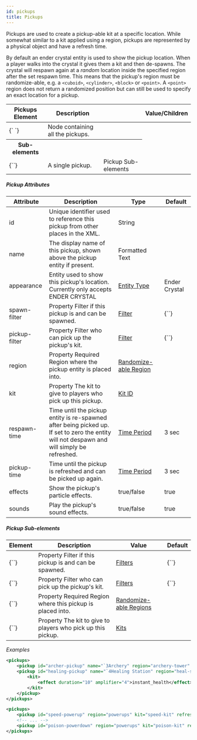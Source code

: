 ```yaml
---
id: pickups
title: Pickups
---
```


Pickups are used to create a pickup-able kit at a specific location.
While somewhat similar to a kit applied using a region, pickups are represented by a physical object and have a refresh time.

By default an ender crystal entity is used to show the pickup location.
When a player walks into the crystal it gives them a kit and then de-spawns.
The crystal will respawn again at a _random_ location inside the specified region after the set respawn time.
This means that the pickup's region must be randomize-able, e.g. a `<cuboid>`, `<cylinder>`, `<block>` or `<point>`.
A `<point>` region does not return a randomized position but can still be used to specify an exact location for a pickup.

<div className="table-container">
  <table>
    <thead>
      <tr>
        <th>Pickups Element</th>
        <th>Description</th>
        <th />
        <th>Value/Children</th>
      </tr>
    </thead>
    <tbody>
      <tr>
        <td>
          <label>{`<pickups> </pickups>`}</label>
        </td>
        <td>Node containing all the pickups.</td>
        <td />
      </tr>
      <tr>
        <th>Sub-elements</th>
        <th />
        <th />
      </tr>
      <tr>
        <td>
          <label>{`<pickup/>`}</label>
        </td>
        <td>A single pickup.</td>
        <td>
          <span className="badge badge--secondary">Pickup Sub-elements</span>
        </td>
      </tr>
    </tbody>
  </table>
</div>

##### Pickup Attributes

<div className="table-container">
  <table>
    <thead>
      <tr>
        <th>Attribute</th>
        <th>Description</th>
        <th>Type</th>
        <th>Default</th>
      </tr>
    </thead>
    <tbody>
      <tr>
        <td>
          <label>id</label>
        </td>
        <td>
          Unique identifier used to reference this pickup from other places in
          the XML.
        </td>
        <td>
          <span className="badge badge--primary">String</span>
        </td>
        <td></td>
      </tr>
      <tr>
        <td>
          <label>name</label>
        </td>
        <td>
          The display name of this pickup, shown above the pickup entity if
          present.
        </td>
        <td>
          <span className="badge badge--primary">Formatted Text</span>
        </td>
        <td></td>
      </tr>
      <tr>
        <td>
          <label>appearance</label>
        </td>
        <td>
          Entity used to show this pickup's location.
          <br />
          Currently only accepts <label>ENDER CRYSTAL</label>
        </td>
        <td>
          <a href="/reference/entity_types">Entity Type</a>
        </td>
        <td>
          <span className="badge badge--secondary">Ender Crystal</span>
        </td>
      </tr>
      <tr>
        <td>
          <label>spawn-filter</label>
        </td>
        <td>
          <span
            className="badge badge--secondary"
            title="Can be either this attribute or a sub-element."
          >
            Property
          </span>
          Filter if this pickup is and can be spawned.
        </td>
        <td>
          <a href="/modules/filters">Filter</a>
        </td>
        <td>
          <label>{`<always/>`}</label>
        </td>
      </tr>
      <tr>
        <td>
          <label>pickup-filter</label>
        </td>
        <td>
          <span
            className="badge badge--secondary"
            title="Can be either this attribute or a sub-element."
          >
            Property
          </span>
          Filter who can pick up the pickup's kit.
        </td>
        <td>
          <a href="/modules/filters">Filter</a>
        </td>
        <td>
          <label>{`<always/>`}</label>
        </td>
      </tr>
      <tr>
        <td>
          <label>region</label>
        </td>
        <td>
          <span
            className="badge badge--secondary"
            title="Can be either this attribute or a sub-element."
          >
            Property
          </span>
          <span className="badge badge--danger">Required</span>
          Region where the pickup entity is placed into.
        </td>
        <td>
          <a href="/modules/regions">Randomize-able Region</a>
        </td>
        <td></td>
      </tr>
      <tr>
        <td>
          <label>kit</label>
        </td>
        <td>
          <span
            className="badge badge--secondary"
            title="Can be either this attribute or a sub-element."
          >
            Property
          </span>
          The kit to give to players who pick up this pickup.
        </td>
        <td>
          <a href="/modules/kits">Kit ID</a>
        </td>
        <td></td>
      </tr>
      <tr>
        <td>
          <label>respawn-time</label>
        </td>
        <td>
          Time until the pickup entity is re-spawned after being picked up.
          <br />
          If set to zero the entity will not despawn and will simply be
          refreshed.
        </td>
        <td>
          <a href="/reference/time_periods">Time Period</a>
        </td>
        <td>3 sec</td>
      </tr>
      <tr>
        <td>
          <label>pickup-time</label>
        </td>
        <td>Time until the pickup is refreshed and can be picked up again.</td>
        <td>
          <a href="/reference/time_periods">Time Period</a>
        </td>
        <td>3 sec</td>
      </tr>
      <tr>
        <td>
          <label>effects</label>
        </td>
        <td>Show the pickup's particle effects.</td>
        <td>
          <span className="badge badge--primary">true/false</span>
        </td>
        <td>true</td>
      </tr>
      <tr>
        <td>
          <label>sounds</label>
        </td>
        <td>Play the pickup's sound effects.</td>
        <td>
          <span className="badge badge--primary">true/false</span>
        </td>
        <td>true</td>
      </tr>
    </tbody>
  </table>
</div>

##### Pickup Sub-elements

<div className="table-container">
  <table>
    <thead>
      <tr>
        <th>Element</th>
        <th>Description</th>
        <th>Value</th>
        <th>Default</th>
      </tr>
    </thead>
    <tbody>
      <tr>
        <td>
          <label>{`<spawn-filter>`}</label>
        </td>
        <td>
          <span
            className="badge badge--secondary"
            title="Can be either this sub-element or an attribute."
          >
            Property
          </span>
          Filter if this pickup is and can be spawned.
        </td>
        <td>
          <a href="/modules/filters">Filters</a>
        </td>
        <td>
          <label>{`<always/>`}</label>
        </td>
      </tr>
      <tr>
        <td>
          <label>{`<pickup-filter>`}</label>
        </td>
        <td>
          <span
            className="badge badge--secondary"
            title="Can be either this sub-element or an attribute."
          >
            Property
          </span>
          Filter who can pick up the pickup's kit.
        </td>
        <td>
          <a href="/modules/filters">Filters</a>
        </td>
        <td>
          <label>{`<always/>`}</label>
        </td>
      </tr>
      <tr>
        <td>
          <label>{`<region>`}</label>
        </td>
        <td>
          <span
            className="badge badge--secondary"
            title="Can be either this sub-element or an attribute."
          >
            Property
          </span>
          <span className="badge badge--danger">Required</span>
          Region where this pickup is placed into.
        </td>
        <td>
          <a href="/modules/regions">Randomize-able Regions</a>
        </td>
        <td></td>
      </tr>
      <tr>
        <td>
          <label>{`<kit>`}</label>
        </td>
        <td>
          <span
            className="badge badge--secondary"
            title="Can be either this sub-element or an attribute."
          >
            Property
          </span>
          The kit to give to players who pick up this pickup.
        </td>
        <td>
          <a href="/modules/kits">Kits</a>
        </td>
        <td></td>
      </tr>
    </tbody>
  </table>
</div>

_Examples_

```xml
<pickups>
    <pickup id="archer-pickup" name="`3Archery" region="archery-tower" kit="archery-kit" refresh="5m"/>
    <pickup id="healing-pickup" name="`4Healing Station" region="heal-station" refresh="1m">
        <kit>
            <effect duration="10" amplifier="4">instant_health</effect>
        </kit>
    </pickup>
</pickups>
```

```xml
<pickups>
    <pickup id="speed-powerup" region="powerups" kit="speed-kit" refresh="10s"/>
    <!-- ... -->
    <pickup id="poison-powerdown" region="powerups" kit="poison-kit" refresh="10s"/>
</pickups>
```
